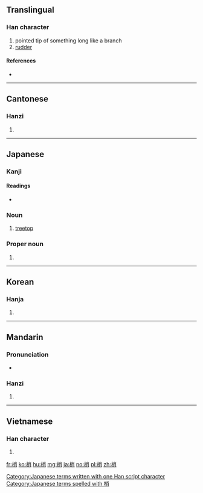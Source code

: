 ==Translingual==

===Han character===
{{Han char|rn=75|rad=木|as=07|sn=11|four=4992<sub>7</sub>|canj=木火月 (DFB)}}

# pointed tip of something long like a branch
# [[rudder]]

====References====
* {{Han ref|kx=0530.050|dkj=14866|dj=0918.040|hdz=21213.010|uh=68A2|ud=26786|bh=B1E9|bd=45545}}

----

==Cantonese==

===Hanzi===
{{yue-hanzi|jyut=saau1|y=saau1}}

# {{defn|lang=yue|sort=木07}}

----

==Japanese==

===Kanji===
{{ja-kanji|grade=|rs=木07}}

====Readings====
* {{ja-readings|on=[[しょう]] (shō)|kun=[[こずえ]] (kozue)}}

===Noun===
{{ja-noun|k|hira=こずえ|rom=kozue}} 

# [[treetop]]

===Proper noun===
{{ja-pos|k|proper|hira=こずえ|rom=Kozue}} 

# {{given name|female|lang=ja|sort=こずえ}} 

[[Category:Japanese terms written with one Han script character]]
[[Category:Japanese terms spelled with 梢]]
----

==Korean==

===Hanja===
{{ko-hanja|hangeul=초|eumhun=|rv=cho|mr=ch'o|y=cho}}

# {{defn|lang=ko|sort=木07}}

----

==Mandarin==

===Pronunciation===
* {{audio|Zh-shao.ogg|Audio|lang=cmn}}

===Hanzi===
{{cmn-hanzi|pin=[[shāo]] ([[shao1]]), [[shào]] ([[shao4]]), [[xiāo]] ([[xiao1]])|wg=shao<sup>1</sup>, shao<sup>4</sup>, hsiao<sup>1</sup>}}

# {{defn|lang=cmn|sort=木07}}

----

==Vietnamese==

===Han character===
{{vi-hantu|[[sao]]|rs=木07}}

# {{defn|lang=vi|sort=木07}}

[[fr:梢]]
[[ko:梢]]
[[hu:梢]]
[[mg:梢]]
[[ja:梢]]
[[no:梢]]
[[pl:梢]]
[[zh:梢]]
